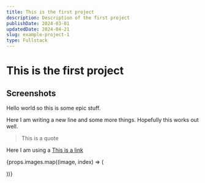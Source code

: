 ```yaml
---
title: This is the first project
description: Description of the first project
publishDate: 2024-03-01
updatedDate: 2024-04-21
slug: example-project-1
type: Fullstack
---
```




# This is the first project

## Screenshots

Hello world so this is some epic stuff.

Here I am writing a new line and some more things. Hopefully this works out well.

> This is a quote

Here I am using a [This is a link](https://www.google.com)

{props.images.map((image, index) => (

<MdxImage
    key={index}
    size="MDX_XXS"
    src={image}
    alt=""
    caption="This is a test caption"
    class="bg-blue-500 mx-auto"
/>
))}
